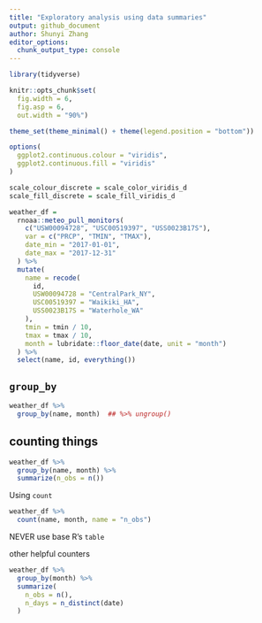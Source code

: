 ```yaml
---
title: "Exploratory analysis using data summaries"
output: github_document
author: Shunyi Zhang
editor_options: 
  chunk_output_type: console
---
```


```r
library(tidyverse)

knitr::opts_chunk$set(
  fig.width = 6,
  fig.asp = 6,
  out.width = "90%")

theme_set(theme_minimal() + theme(legend.position = "bottom"))

options(
  ggplot2.continuous.colour = "viridis",
  ggplot2.continuous.fill = "viridis"
)

scale_colour_discrete = scale_color_viridis_d
scale_fill_discrete = scale_fill_viridis_d
```

```r
weather_df = 
  rnoaa::meteo_pull_monitors(
    c("USW00094728", "USC00519397", "USS0023B17S"),
    var = c("PRCP", "TMIN", "TMAX"),
    date_min = "2017-01-01",
    date_max = "2017-12-31"
  ) %>% 
  mutate(
    name = recode(
      id,
      USW00094728 = "CentralPark_NY",
      USC00519397 = "Waikiki_HA",
      USS0023B17S = "Waterhole_WA"
    ),
    tmin = tmin / 10,
    tmax = tmax / 10,
    month = lubridate::floor_date(date, unit = "month")
  ) %>% 
  select(name, id, everything())
```


## `group_by`

```r
weather_df %>% 
  group_by(name, month)  ## %>% ungroup()
```


## counting things

```r
weather_df %>% 
  group_by(name, month) %>% 
  summarize(n_obs = n())
```

Using `count`
```r
weather_df %>% 
  count(name, month, name = "n_obs")
```

NEVER use base R's `table`

other helpful counters
```r
weather_df %>% 
  group_by(month) %>% 
  summarize(
    n_obs = n(),
    n_days = n_distinct(date)
  )
```

